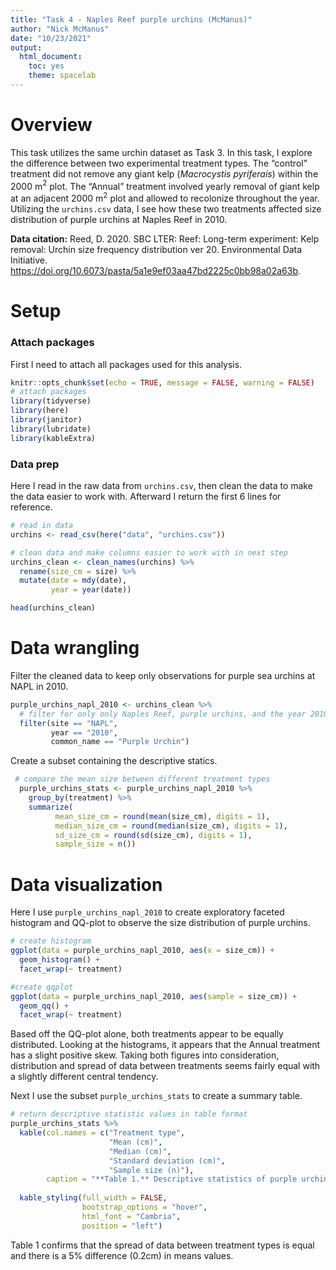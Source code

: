 ```yaml
---
title: "Task 4 - Naples Reef purple urchins (McManus)"
author: "Nick McManus"
date: "10/23/2021"
output: 
  html_document: 
    toc: yes
    theme: spacelab
---
```


# Overview

This task utilizes the same urchin dataset as Task 3. In this task, I explore the difference between two experimental treatment types. The "control" treatment did not remove any giant kelp (*Macrocystis pyriferais*) within the 2000 m$^2$ plot. The "Annual" treatment involved yearly removal of giant kelp at an adjacent 2000 m$^2$ plot and allowed to recolonize throughout the year. Utilizing the `urchins.csv` data, I see how these two treatments affected size distribution of purple urchins at Naples Reef in 2010.

**Data citation:** Reed, D. 2020. SBC LTER: Reef: Long-term experiment: Kelp removal: Urchin size frequency distribution ver 20. Environmental Data Initiative. <https://doi.org/10.6073/pasta/5a1e9ef03aa47bd2225c0bb98a02a63b>.




# Setup

### Attach packages

First I need to attach all packages used for this analysis.

```r
knitr::opts_chunk$set(echo = TRUE, message = FALSE, warning = FALSE)
# attach packages
library(tidyverse)
library(here)
library(janitor)
library(lubridate)
library(kableExtra)
```

### Data prep

Here I read in the raw data from `urchins.csv`, then clean the data to make the data easier to work with. Afterward I return the first 6 lines for reference.

```r
# read in data
urchins <- read_csv(here("data", "urchins.csv"))

# clean data and make columns easier to work with in next step
urchins_clean <- clean_names(urchins) %>% 
  rename(size_cm = size) %>% 
  mutate(date = mdy(date),
         year = year(date))

head(urchins_clean)
```



# Data wrangling

Filter the cleaned data to keep only observations for purple sea urchins at NAPL in 2010.

```r
purple_urchins_napl_2010 <- urchins_clean %>% 
  # filter for only only Naples Reef, purple urchins, and the year 2010
  filter(site == "NAPL",
         year == "2010",
         common_name == "Purple Urchin")
```

Create a subset containing the descriptive statics.

```r
 # compare the mean size between different treatment types
  purple_urchins_stats <- purple_urchins_napl_2010 %>% 
    group_by(treatment) %>% 
    summarize(
          mean_size_cm = round(mean(size_cm), digits = 1),
          median_size_cm = round(median(size_cm), digits = 1),
          sd_size_cm = round(sd(size_cm), digits = 1),
          sample_size = n())
```



# Data visualization

Here I use `purple_urchins_napl_2010` to create exploratory faceted histogram and QQ-plot to observe the size distribution of purple urchins.

```r
# create histogram
ggplot(data = purple_urchins_napl_2010, aes(x = size_cm)) +
  geom_histogram() +
  facet_wrap(~ treatment)
```

```r
#create qqplot
ggplot(data = purple_urchins_napl_2010, aes(sample = size_cm)) +
  geom_qq() +
  facet_wrap(~ treatment)
```

Based off the QQ-plot alone, both treatments appear to be equally distributed. Looking at the histograms, it appears that the Annual treatment has a slight positive skew. Taking both figures into consideration, distribution and spread of data between treatments seems fairly equal with a slightly different central tendency. 


Next I use the subset `purple_urchins_stats` to create a summary table.
```r
# return descriptive statistic values in table format
purple_urchins_stats %>% 
  kable(col.names = c("Treatment type",
                      "Mean (cm)",
                      "Median (cm)",
                      "Standard deviation (cm)",
                      "Sample size (n)"),
        caption = "**Table 1.** Descriptive statistics of purple urchin sizes between treatment types at Naples Reef in 2010")  %>% 
  
  kable_styling(full_width = FALSE,
                bootstrap_options = "hover",
                html_font = "Cambria",
                position = "left")
```

Table 1 confirms that the spread of data between treatment types is equal and there is a 5% difference (0.2cm) in means values. 
